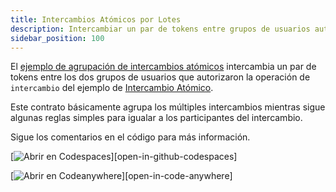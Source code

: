 ```yaml
---
title: Intercambios Atómicos por Lotes
description: Intercambiar un par de tokens entre grupos de usuarios autorizados.
sidebar_position: 100
---
```


<head>
  <title>Intercambiar un par de tokens entre grupos de usuarios autorizados.</title>
  <meta charSet="utf-8" />
  <meta
    property="og:title"
    content="Intercambiar un par de tokens entre grupos de usuarios autorizados."
  />
  <meta
    property="og:description"
    content="Intercambiar un par de tokens entre dos grupos de usuarios que autorizaron la operación de intercambio."
  />
</head>

El [ejemplo de agrupación de intercambios atómicos] intercambia un par de tokens entre los dos grupos de usuarios que autorizaron la operación de `intercambio` del ejemplo de [Intercambio Atómico].

Este contrato básicamente agrupa los múltiples intercambios mientras sigue algunas reglas simples para igualar a los participantes del intercambio.

Sigue los comentarios en el código para más información.

[abrir-en-github-codespaces]: https://github.com/codespaces/new?repo=stellar/soroban-examples&editor=web
[abrir-en-code-anywhere]: https://app.codeanywhere.com/#https://github.com/stellar/soroban-examples
[intercambio atómico]: atomic-swap.mdx
[ejemplo de agrupación de intercambios atómicos]: https://github.com/stellar/soroban-examples/tree/v22.0.1/atomic_multiswap

[![Abrir en Codespaces](https://github.com/codespaces/badge.svg)][open-in-github-codespaces]

[![Abrir en Codeanywhere](https://codeanywhere.com/img/open-in-codeanywhere-btn.svg)][open-in-code-anywhere]

